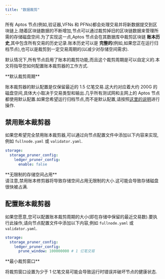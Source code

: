 ```yaml
---
title: "数据裁剪"
---
```



所有 Aptos 节点(例如,验证器,VFNs 和 PFNs)都会处理交易并将新数据提交到区块链上.随着区块链数据的不断增加,节点可以通过裁剪掉旧的区块链数据来管理所需的存储磁盘空间.为了实现这一点,Aptos 节点会在其数据库中裁剪区块链 **账本历史**,其中包含所有交易的历史记录.账本历史可以是 **完整的**(例如,如果您正在运行归档节点),也可以是裁剪到一定交易周期的(以减少对存储空间需求).

默认情况下,所有节点启用了账本的裁剪功能,而且这个裁剪周期是可以自定义的.本文将指导您如何配置账本裁剪器的工作方式.

<Aside type="caution">
  **默认裁剪周期**

  账本裁剪器的默认配置是仅保留最近的 1.5 亿笔交易.这大约对应着大约 200G 的磁盘空间,具体大小取决于交易类型和输出.几乎所有测试网和主网上的 Aptos 节点都使用默认配置.如果您希望运行归档节点,而不是默认配置,请按照[这里的说明](/zh/network/nodes/configure/state-sync.mdx#archival-pfns)进行操作.
</Aside>

## 禁用账本裁剪器

如果您希望完全禁用账本裁剪器,可以通过向节点配置文件中添加以下内容来实现,例如 `fullnode.yaml` 或 `validator.yaml`.

```yaml filename="fullnode.yaml"
storage:
  storage_pruner_config:
    ledger_pruner_config:
      enable: false
```

<Aside type="caution">
  **无限制的存储空间占用**<br />
  请注意,禁用账本修剪器将导致存储空间占用无限制的大小.这可能会导致存储磁盘很快被占满.
</Aside>

## 配置账本裁剪器

如果您愿意,您可以配置账本裁剪周期的大小(即在存储中保留的最近交易数).要执行此操作,请向节点配置文件中添加以下内容,例如 `fullnode.yaml` 或 `validator.yaml`.

```yaml filename="fullnode.yaml"
storage:
  storage_pruner_config:
    ledger_pruner_config:
      prune_window: 100000000 # 1 亿笔交易
```

<Aside type="caution">
  **最小裁剪窗口**<br />

  将裁剪窗口设置为少于 1 亿笔交易可能会导致运行时错误并破坏节点的健康状态.
</Aside>
